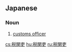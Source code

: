 ==Japanese==
{{ja-kanjitab|ぜい|かん|り|yomi=on}}

===Noun===
{{ja-noun|ぜいかんり}}

# [[customs officer]]

[[cs:税関吏]]
[[hu:税関吏]]
[[ru:税関吏]]